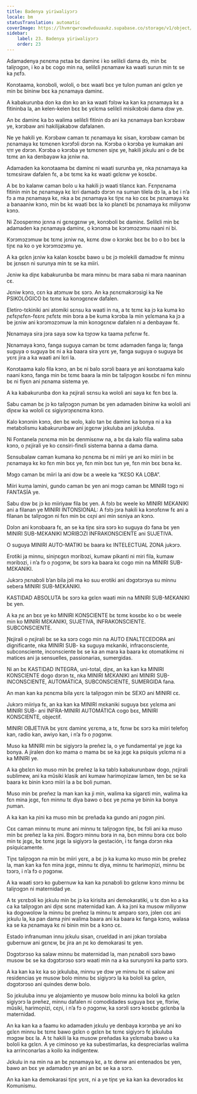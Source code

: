 ```yaml
---
title: Badenya yiriwaliyɔrɔ
locale: bm
statusTranslation: automatic
coverImage: https://lhvmrqwrcowdvduuaukz.supabase.co/storage/v1/object/public/strapi-uploads/small_cover-educacion-fundamental.webp-2d51a7828a2b1309555be27f7e2a61a0.webp
sidebar:
    label: 23. Badenya yiriwaliyɔrɔ
    order: 23
---
```

Adamadenya ɲɛnɛma ɲɛtaa bɛ daminɛ i ko selilɛli dama dɔ, min bɛ taliɲɔgɔn, i ko a bɛ cogo min na, selilɛli ɲɛnamaw ka waati surun min tɛ se ka ɲɛfɔ.

Konɔtaama, konɔboli, wololi, o bɛɛ waati bɛɛ ye tulon ɲuman ani gɛlɛn ye min bɛ bininw bɛɛ ka ɲɛnamaya daminɛ.

A kabakurunba don ka dɔn ko an ka waati fɔlɔw ka kan ka ɲɛnamaya kɛ a fitininba la, an kelen-kelen bɛɛ bɛ yɛlɛma selilɛli misikɔbɔki dama dɔw ye.

An bɛ daminɛ ka bɔ walima selilɛli fitinin dɔ ani ka ɲɛnamaya ban kɔrɔbaw ye, kɔrɔbaw ani hakilijakabɔw dafalanen.

Ne ye hakili ye. Kɔrɔbaw caman tɛ ɲɛnamaya kɛ sisan, kɔrɔbaw caman bɛ ɲɛnamaya kɛ tɛmɛnen kɔrɔfɔli dɔrɔn na. Kɔrɔba o kɔrɔba ye kumakan ani ছায়া ye dɔrɔn. Kɔrɔba o kɔrɔba ye tɛmɛnen siɲɛ ye, hakili jɛkulu ani o de bɛ tɛmɛ an ka denbayaw ka jɛniw na.

Adamaden ka konɔtaama bɛ daminɛ ni waati surunba ye, nka ɲɛnamaya ka tɛmɛsiraw dafalen fɛ, a bɛ tɛmɛ ka kɛ waati gɛlɛnw ye kosɛbɛ.

A bɛ bɔ kalanw caman bolo u ka hakili jɔ waati tilancɛ kan. Fɛnɲɛnama fitinin min bɛ ɲɛnamaya kɛ lɛri damadɔ dɔrɔn na suman tilela dɔ la, a bɛ i n’a fɔ a ma ɲɛnamaya kɛ, nka a bɛ ɲɛnamaya kɛ tiɲɛ na ko cɛɛ bɛ ɲɛnamaya kɛ a banaaniw kɔnɔ, min bɛ kɛ waati bɛɛ la ko planɛti bɛ ɲɛnamaya kɛ miliyɔnw kɔnɔ.

Ni Zoospermo jɛnna ni gɛnɛgɛnw ye, konɔboli bɛ daminɛ. Selilɛli min bɛ adamaden ka ɲɛnamaya daminɛ, o kɔnɔma bɛ kɔrɔmɔzɔmu naani ni bi.

Kɔrɔmɔzɔmuw bɛ tɛmɛ jɛniw na, kɛmɛ dɔw o kɔrɔkɛ bɛɛ bɛ bɔ o bɔ bɛɛ la tiɲɛ na ko o ye kɔrɔmɔzɔmu ye.

A ka gɛlɛn jɛniw ka kalan kosɛbɛ bawo u bɛ jɔ molekili damadɔw fɛ minnu bɛ jɛnsɛn ni surunya min tɛ se ka miiri.

Jɛniw ka diɲɛ kabakurunba bɛ mara minnu bɛ mara saba ni mara naaninan cɛ.

Jɛniw kɔnɔ, cɛn ka atɔmuw bɛ sɔrɔ. An ka ɲɛnɛmakɔrɔsigi ka Ne PSIKOLÓGICO bɛ tɛmɛ ka konɔgɛnɛw dafalen.

Eletiro-tɛkiniki ani atomiki sɛnsu ka waati in na, a tɛ tɛmɛ ka jɔ ka kuma ko ɲɛfɛɲɛfɛn-fɛɛrɛ ɲɛfɛtɛ min bɔra a be kuma kɔrɔba la min yɛlɛmana ka jɔ a be jɛniw ani kɔrɔmɔzɔmuw la min konɔgɛnɛw dafalen ni a denbayaw fɛ.

Ɲɛnamaya sira jɔra saya sow ka tɔɲɔw ka taama ɲɛfɛnw fɛ.

Ɲɛnamaya kɔnɔ, fanga suguya caman bɛ tɛmɛ adamaden fanga la; fanga suguya o suguya bɛ ni a ka baara sira yɛrɛ ye, fanga suguya o suguya bɛ yɛrɛ jira a ka waati ani lɛri la.

Konɔtaama kalo fila kɔnɔ, an bɛ ni balo sɔrɔli baara ye ani konɔtaama kalo naani kɔnɔ, fanga min bɛ tɛmɛ baara la min bɛ taliɲɔgɔn kosɛbɛ ni fɛn minnu bɛ ni fiyɛn ani ɲɛnama sistema ye.

A ka kabakurunba don ka ɲɛjirali sɛnsu ka wololi ani saya kɛ fɛn bɛɛ la.

Sabu caman bɛ jɔ ko taliɲɔgɔn ɲuman bɛ yen adamaden bininw ka wololi ani diɲɛw ka wololi cɛ sigiyɔrɔɲɛnɛma kɔnɔ.

Kalo kɔnɔnin kɔnɔ, den bɛ wolo, kalo tan bɛ daminɛ ka bonya ni a ka metabɔlismu kabakurunbaw ani jɛgɛnw jɛkuluba ani jɛkuluba.

Ni Fontanela ɲɛnɛma min bɛ denmisɛnw na, a bɛ da kalo fila walima saba kɔnɔ, o ɲɛjirali ye ko cɛnsiri-finɛli sistema banna a dama dama.

Sɛnsubalaw caman kumana ko ɲɛnɛma bɛ ni miiri ye ani ko miiri in bɛ ɲɛnamaya kɛ ko fɛn min bɛɛ ye, fɛn min bɛɛ tun ye, fɛn min bɛɛ bɛna kɛ.

Mɔgɔ caman bɛ miiri la ani dɔw bɛ a weele ka “KƐSO KA LOBA”.

Miiri kuma lamini, gundo caman bɛ yen ani mɔgɔ caman bɛ MINIRI tɔgɔ ni FANTASÍA ye.

Sabu dɔw bɛ jɔ ko miiriyaw fila bɛ yen. A fɔlɔ bɛ weele ko MINIRI MƐKANIKI ani a filanan ye MINIRI INTONSIONAL: A fɔlɔ jɔra hakili ka kɔnɔfɛnw fɛ ani a filanan bɛ taliɲɔgɔn ni fɛn min bɛ cɛɲi ani min sɛniya an kɔnɔ.

Dɔlɔn ani kɔnɔbaara fɛ, an se ka tiɲɛ sira sɔrɔ ko suguya dɔ fana bɛ yen MINIRI SUB-MƐKANIKI MƆRIBƆZI INFRAKONSCIENTE ani SUJETIVA.

O suguya MINIRI AUTO-MATIKI bɛ baara kɛ INTELECTUAL ZONA jukɔrɔ.

Erotiki ja minnu, siniɲɛgɛn mɔribɔzi, kumaw pikanti ni miri fila, kumaw mɔribɔzi, i n’a fɔ o ɲɔgɔnw, bɛ sɔrɔ ka baara kɛ cogo min na MINIRI SUB-MƐKANIKI.

Jukɔrɔ ɲɛnabɔli b’an bila jɔli ma ko suu erotiki ani dɔgɔtɔrɔya su minnu sebera MINIRI SUB-MƐKANIKI.

KASTIDAD ABSOLUTA bɛ sɔrɔ ka gɛlɛn waati min na MINIRI SUB-MƐKANIKI bɛ yen.

A ka ɲɛ an bɛɛ ye ko MINIRI KONSCIENTE bɛ tɛmɛ kosɛbɛ ko o bɛ weele min ko MINIRI MƐKANIKI, SUJETIVA, INFRAKONSCIENTE. SUBCONSCIENTE.

Ɲɛjirali o ɲɛjirali bɛ se ka sɔrɔ cogo min na AUTO ENALTECEDORA ani dignificante, nka MINIRI SUB- ka suguya mɛkaniki, infraconsciente, subconsciente, inconsciente bɛ se ka an mara ka baara kɛ otomatikimɛ ni matices ani ja sensuelles, passionarias, sumergidas.

Ni an bɛ KASTIDAD INTEGRA, uni-total, diɲɛ, an ka kan ka MINIRI KONSCIENTE dogo dɔrɔn tɛ, nka MINIRI MƐKANIKI ani MINIRI SUB-INCONSCIENTE, AUTOMÁTICA, SUBCONSCIENTE, SUMERGIDA fana.

An man kan ka ɲɛnɛma bila yɛrɛ la taliɲɔgɔn min bɛ SEXO ani MINIRI cɛ.

Jukɔrɔ miiriya fɛ, an ka kan ka MINIRI mɛkaniki suguya bɛɛ yɛlɛma ani MINIRI SUB- ani INFRA-MINIRI AUTOMÁTICA cogo bɛɛ, MINIRI KONSCIENTE, objectif.

MINIRI OBJETIVA bɛ yɛrɛ daminɛ yɛrɛma, a tɛ, fɛnw bɛ sɔrɔ ka miiri telefoŋ kan, radio kan, awiyo kan, i n’a fɔ o ɲɔgɔnw.

Muso ka MINIRI min bɛ sigiyɔrɔ la preñez la, o ye fundamental ye jɛgɛ ka bonya. A jiralen don ko mama o mama bɛ se ka jɛgɛ ka psiquis yɛlɛma ni a ka MINIRI ye.

A ka gbɛlɛn ko muso min bɛ preñez la ka tablɔ kabakurunbaw dogo, ɲɛjirali sublimew, ani ka mǔsiki klasik ani kumaw harimoɲizaw lamɛn, ten bɛ se ka baara kɛ binin kɔnɔ miiri la a bɛ boli ɲuman.

Muso min bɛ preñez la man kan ka ji min, walima ka sígarɛti min, walima ka fɛn mina jɛgɛ, fɛn minnu tɛ diya bawo o bɛɛ ye ɲɛma ye binin ka bonya ɲuman.

A ka kan ka ɲini ka muso min bɛ preñada ka gundo ani ɲɔgɔn ɲini.

Cɛɛ caman minnu tɛ munɛ ani minnu tɛ taliɲɔgɔn tiɲɛ, bɛ fɔli ani ka muso min bɛ preñez la ka ɲini. Bɔgɔrɔ minnu bɔra in na, bɛn minnu bɔra cɛɛ bolo min tɛ jɛgɛ, bɛ tɛmɛ jɛgɛ la sigiyɔrɔ la gestación, i tɛ fanga dɔrɔn nka psíquicamente.

Tiɲɛ taliɲɔgɔn na min bɛ miiri yɛrɛ, a bɛ jɔ ka kuma ko muso min bɛ preñez la, man kan ka fɛn mina jɛgɛ, minnu tɛ diya, minnu tɛ harimoɲizi, minnu bɛ tɔɔrɔ, i n’a fɔ o ɲɔgɔnw.

A ka waati sɔrɔ ko gubernuw ka kan ka ɲɛnabɔli bɔ gɛlɛnw kɔnɔ minnu bɛ taliɲɔgɔn ni maternidad ye.

A tɛ yɛrɛbɔli ko jɛkulu min bɛ jɔ ka kirisita ani demokaratiki, u tɛ dɔn ko a ka ca ka taliɲɔgɔn ani diɲɛ sɛnɛ maternidad kan. A ka jɔni ka musow miliyɔnw ka dogowolow la minnu bɛ preñez la minnu tɛ amparo sɔrɔ, jɔlen cɛɛ ani jɛkulu la, ka pan dama ɲini walima baara ani ka baara kɛ fanga kɔnɔ, walasa ka se ka ɲɛnamaya kɛ ni binin min bɛ a kɔnɔ cɛ.

Estado infranuman innu jɛkulu sisan, crueldad in ani jɔkan tɔrɔlaba gubernuw ani gɛnɛw, bɛ jira an ɲɛ ko demokarasi tɛ yen.

Dɔgɔtɔrɔso ka salaw minnu bɛ maternidad la, man ɲɛnabɔli sɔrɔ bawo musow bɛ se ka dɔgɔtɔrɔso sɔrɔ waati min na a ka surunyɔni ka parto sɔrɔ.

A ka kan ka kɛ ka so jɛkuluba, minnu ye dɔw ye minnu bɛ ni salow ani residencias ye musow bolo minnu bɛ sigiyɔrɔ la ka bololi ka gɛlɛn, dɔgɔtɔrɔso ani quindes denw bolo.

So jɛkuluba innu ye alojamiento ye musow bolo minnu ka bololi ka gɛlɛn sigiyɔrɔ la preñez, minnu dafalen ni comodidades suguya bɛɛ ye, flɔriw, mǔsiki, harimoɲizi, cɛɲi, i n’a fɔ o ɲɔgɔnw, ka sɔrɔli sɔrɔ kosɛbɛ gɛlɛnba la maternidad.

An ka kan ka a faamu ko adamaden jɛkulu ye denbaya kɔrɔnba ye ani ko gɛlɛn minnu bɛ tɛmɛ bawo gɛlɛn o gɛlɛn bɛ tɛmɛ sigiyɔrɔ fɛ jɛkuluba mɔgɔw bɛɛ la. A tɛ hakili la ka musow preñadas ka yɛlɛmaba bawo u ka bololi ka gɛlɛn. A ye ciminoso ye ka subestimarlas, ka despreciarlas walima ka arrinconarlas a koilo ka indigentew.

Jɛkulu in na min na an bɛ ɲɛnamaya kɛ, a tɛ denw ani entenados bɛ yen, bawo an bɛɛ ye adamadɛn ye ani an bɛ se ka a sɔrɔ.

An ka kan ka demokarasi tiɲɛ yɛrɛ, ni a ye tiɲɛ ye ka kan ka devorados kɛ Komunismu.

